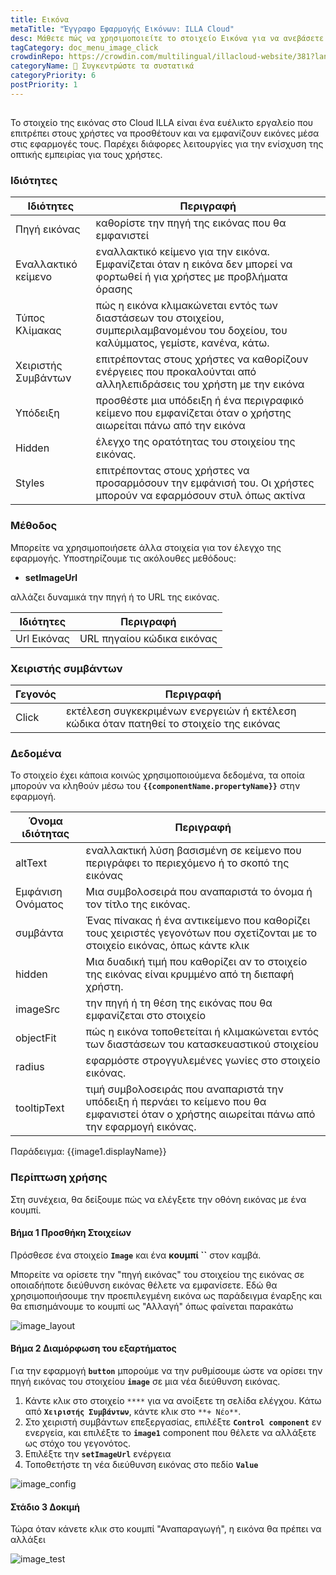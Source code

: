 ```yaml
---
title: Εικόνα
metaTitle: "Έγγραφο Εφαρμογής Εικόνων: ILLA Cloud"
desc: Μάθετε πώς να χρησιμοποιείτε το στοιχείο Εικόνα για να ανεβάσετε και να προσαρμόσετε την εικόνα για την εφαρμογή σας στο ILLA Cloud.
tagCategory: doc_menu_image_click
crowdinRepo: https://crowdin.com/multilingual/illacloud-website/381?languages=el&filter=basic&value=0
categoryName: 🧬 Συγκεντρώστε τα συστατικά
categoryPriority: 6
postPriority: 1
---
```


## <h2 hidden>Τι είναι η εικόνα?</h2>

Το στοιχείο της εικόνας στο Cloud ILLA είναι ένα ευέλικτο εργαλείο που επιτρέπει στους χρήστες να προσθέτουν και να εμφανίζουν εικόνες μέσα στις εφαρμογές τους. Παρέχει διάφορες λειτουργίες για την ενίσχυση της οπτικής εμπειρίας για τους χρήστες.

### Ιδιότητες

| Ιδιότητες                | Περιγραφή                                                                                                                                              |
| ------------------------ | ------------------------------------------------------------------------------------------------------------------------------------------------------ |
| Πηγή εικόνας             | καθορίστε την πηγή της εικόνας που θα εμφανιστεί                                                                                                       |
| Εναλλακτικό κείμενο      | εναλλακτικό κείμενο για την εικόνα. Εμφανίζεται όταν η εικόνα δεν μπορεί να φορτωθεί ή για χρήστες με προβλήματα όρασης                                |
| Τύπος Κλίμακας           | πώς η εικόνα κλιμακώνεται εντός των διαστάσεων του στοιχείου, συμπεριλαμβανομένου του δοχείου, του καλύμματος, γεμίστε, κανένα, κάτω.                  |
| Χειριστής Συμβάντων      | επιτρέποντας στους χρήστες να καθορίζουν ενέργειες που προκαλούνται από αλληλεπιδράσεις του χρήστη με την εικόνα                                       |
| Υπόδειξη                 | προσθέστε μια υπόδειξη ή ένα περιγραφικό κείμενο που εμφανίζεται όταν ο χρήστης αιωρείται πάνω από την εικόνα                                          |
| Hidden                   | έλεγχο της ορατότητας του στοιχείου της εικόνας.                                                                                                       |
| Styles                   | επιτρέποντας στους χρήστες να προσαρμόσουν την εμφάνισή του. Οι χρήστες μπορούν να εφαρμόσουν στυλ όπως ακτίνα                                         |

### Μέθοδος

Μπορείτε να χρησιμοποιήσετε άλλα στοιχεία για τον έλεγχο της εφαρμογής. Υποστηρίζουμε τις ακόλουθες μεθόδους:

-   **setImageUrl**

αλλάζει δυναμικά την πηγή ή το URL της εικόνας.

| Ιδιότητες    | Περιγραφή                  |
| ------------ | -------------------------- |
| Url Εικόνας  | URL πηγαίου κώδικα εικόνας |

### Χειριστής συμβάντων

| Γεγονός | Περιγραφή                                                                               |
| ------- | --------------------------------------------------------------------------------------- |
| Click   | εκτέλεση συγκεκριμένων ενεργειών ή εκτέλεση κώδικα όταν πατηθεί το στοιχείο της εικόνας |

### Δεδομένα

Το στοιχείο έχει κάποια κοινώς χρησιμοποιούμενα δεδομένα, τα οποία μπορούν να κληθούν μέσω του **`{{componentName.propertyName}}`** στην εφαρμογή.

| Όνομα ιδιότητας     | Περιγραφή                                                                                                                                     |
| ------------------- | --------------------------------------------------------------------------------------------------------------------------------------------- |
| altText             | εναλλακτική λύση βασισμένη σε κείμενο που περιγράφει το περιεχόμενο ή το σκοπό της εικόνας                                                    |
| Εμφάνιση Ονόματος   | Μια συμβολοσειρά που αναπαριστά το όνομα ή τον τίτλο της εικόνας.                                                                             |
| συμβάντα            | Ένας πίνακας ή ένα αντικείμενο που καθορίζει τους χειριστές γεγονότων που σχετίζονται με το στοιχείο εικόνας, όπως κάντε κλικ                 |
| hidden              | Μια δυαδική τιμή που καθορίζει αν το στοιχείο της εικόνας είναι κρυμμένο από τη διεπαφή χρήστη.                                               |
| imageSrc            | την πηγή ή τη θέση της εικόνας που θα εμφανίζεται στο στοιχείο                                                                                |
| objectFit           | πώς η εικόνα τοποθετείται ή κλιμακώνεται εντός των διαστάσεων του κατασκευαστικού στοιχείου                                                   |
| radius              | εφαρμόστε στρογγυλεμένες γωνίες στο στοιχείο εικόνας.                                                                                         |
| tooltipText         | τιμή συμβολοσειράς που αναπαριστά την υπόδειξη ή περνάει το κείμενο που θα εμφανιστεί όταν ο χρήστης αιωρείται πάνω από την εφαρμογή εικόνας. |

Παράδειγμα: {{image1.displayName}}

### Περίπτωση χρήσης

Στη συνέχεια, θα δείξουμε πώς να ελέγξετε την οθόνη εικόνας με ένα κουμπί.

#### Βήμα 1 Προσθήκη Στοιχείων

Πρόσθεσε ένα στοιχείο **`Image`** και ένα **κουμπί \`\`** στον καμβά.

Μπορείτε να ορίσετε την "πηγή εικόνας" του στοιχείου της εικόνας σε οποιαδήποτε διεύθυνση εικόνας θέλετε να εμφανίσετε. Εδώ θα χρησιμοποιήσουμε την προεπιλεγμένη εικόνα ως παράδειγμα έναρξης και θα επισημάνουμε το κουμπί ως "Αλλαγή" όπως φαίνεται παρακάτω

![image_layout](https://cdn.illacloud.com/official-website/img/official-site/components/image_layout.jpg)

#### Βήμα 2 Διαμόρφωση του εξαρτήματος

Για την εφαρμογή **`button`** μπορούμε να την ρυθμίσουμε ώστε να ορίσει την πηγή εικόνας του στοιχείου **`image`** σε μια νέα διεύθυνση εικόνας.

1.  Κάντε κλικ στο στοιχείο `****` για να ανοίξετε τη σελίδα ελέγχου. Κάτω από **`Χειριστής Συμβάντων`**, κάντε κλικ στο `**+ Νέο**`.
2.  Στο χειριστή συμβάντων επεξεργασίας, επιλέξτε **`Control component`** εν ενεργεία, και επιλέξτε το **`image1`** component που θέλετε να αλλάξετε ως στόχο του γεγονότος.
3.  Επιλέξτε την **`setImageUrl`** ενέργεια
4.  Τοποθετήστε τη νέα διεύθυνση εικόνας στο πεδίο **`Value`**

![image_config](https://cdn.illacloud.com/official-website/img/official-site/components/image_config.jpg)

#### Στάδιο 3 Δοκιμή

Τώρα όταν κάνετε κλικ στο κουμπί "Αναπαραγωγή", η εικόνα θα πρέπει να αλλάξει

![image_test](https://cdn.illacloud.com/official-website/img/official-site/components/image_test.gif)
